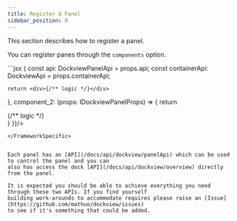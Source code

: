 ```yaml
---
title: Register A Panel
sidebar_position: 0
---
```


This section describes how to register a panel.

You can register panes through the `components` option.

<FrameworkSpecific framework='React'>
```jsx
<DockviewReact components={{
  component_1: (props: IDockviewPanelProps) => {
    const api: DockviewPanelApi  = props.api;
    const containerApi: DockviewApi  = props.containerApi;

    return <div>{/** logic */}</div>
  },
  component_2: (props: IDockviewPanelProps) => {
    return <div>{/** logic */}</div>
  }
}}/>
```
</FrameworkSpecific>


Each panel has an [API](/docs/api/dockview/panelApi) which can be used to control the panel and you can
also has access the dock [API](/docs/api/dockview/overview) directly from the panel.

It is expected you should be able to achieve everything you need through these two APIs. If you find yourself
building work-arounds to accommodate requires please raise an [Issue](https://github.com/mathuo/dockview/issues)
to see if it's something that could be added.
